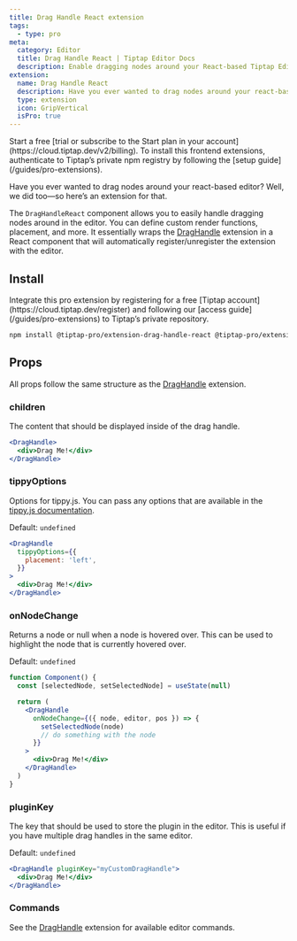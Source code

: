 ```yaml
---
title: Drag Handle React extension
tags:
  - type: pro
meta:
  category: Editor
  title: Drag Handle React | Tiptap Editor Docs
  description: Enable dragging nodes around your React-based Tiptap Editor with the Drag Handle React Extension. Learn how to set it up here in the Docs!
extension:
  name: Drag Handle React
  description: Have you ever wanted to drag nodes around your react-based editor? Well, we did too.
  type: extension
  icon: GripVertical
  isPro: true
---
```



<Requirements>
    <RequirementItem label="1. Activate trial or subscribe">
        Start a free [trial or subscribe to the Start plan in your account](https://cloud.tiptap.dev/v2/billing).
    </RequirementItem>
    <RequirementItem label="2. Install from private registry">
        To install this frontend extensions, authenticate to Tiptap’s private npm registry by following the [setup guide](/guides/pro-extensions).
    </RequirementItem>
</Requirements>



Have you ever wanted to drag nodes around your react-based editor? Well, we did too—so here’s an extension for that.

The `DragHandleReact` component allows you to easily handle dragging nodes around in the editor. You can define custom render functions, placement, and more.
It essentially wraps the [DragHandle](/editor/extensions/functionality/drag-handle) extension in a React component that will automatically register/unregister the extension with the editor.

<CodeDemo isPro path="/Extensions/DragHandle/" />

## Install

<Callout title="Set up access to Tiptap's private repository" variant="info">
  Integrate this pro extension by registering for a free [Tiptap
  account](https://cloud.tiptap.dev/register) and following our [access
  guide](/guides/pro-extensions) to Tiptap’s private repository.
</Callout>

```bash
npm install @tiptap-pro/extension-drag-handle-react @tiptap-pro/extension-drag-handle @tiptap-pro/extension-node-range @tiptap/extension-collaboration y-prosemirror yjs y-protocols
```

## Props

All props follow the same structure as the [DragHandle](/editor/extensions/functionality/drag-handle) extension.

### children

The content that should be displayed inside of the drag handle.

```jsx
<DragHandle>
  <div>Drag Me!</div>
</DragHandle>
```

### tippyOptions

Options for tippy.js. You can pass any options that are available in the [tippy.js documentation](https://atomiks.github.io/tippyjs/v6/all-props/).

Default: `undefined`

```jsx
<DragHandle
  tippyOptions={{
    placement: 'left',
  }}
>
  <div>Drag Me!</div>
</DragHandle>
```

### onNodeChange

Returns a node or null when a node is hovered over. This can be used to highlight the node that is currently hovered over.

Default: `undefined`

```jsx
function Component() {
  const [selectedNode, setSelectedNode] = useState(null)

  return (
    <DragHandle
      onNodeChange={({ node, editor, pos }) => {
        setSelectedNode(node)
        // do something with the node
      }}
    >
      <div>Drag Me!</div>
    </DragHandle>
  )
}
```

### pluginKey

The key that should be used to store the plugin in the editor. This is useful if you have multiple drag handles in the same editor.

Default: `undefined`

```jsx
<DragHandle pluginKey="myCustomDragHandle">
  <div>Drag Me!</div>
</DragHandle>
```

### Commands

See the [DragHandle](/editor/extensions/functionality/drag-handle) extension for available editor commands.
